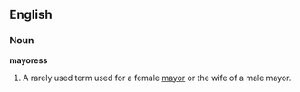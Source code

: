==English==
===Noun===
'''mayoress'''
#A rarely used term used for a female [[mayor]] or the wife of a male mayor.